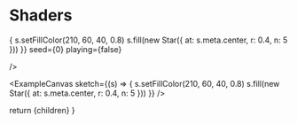 
# Shaders

<div className="w-[320px] h-[320px] flex flex-col">
  <Canvas
    aspectRatio={1}
    sketch={(s) => {
      s.setFillColor(210, 60, 40, 0.8)
      s.fill(new Star({ at: s.meta.center, r: 0.4, n: 5 }))
    }}
    seed={0}
    playing={false}

/>

</div>

<ExampleCanvas
  sketch={(s) => {
    s.setFillColor(210, 60, 40, 0.8)
    s.fill(new Star({ at: s.meta.center, r: 0.4, n: 5 }))
  }}
/>

  return <DocPageLayout>{children}</DocPageLayout>
}
